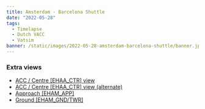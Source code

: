 ```yaml
---
title: Amsterdam - Barcelona Shuttle
date: "2022-05-28"
tags:
  - Timelapse
  - Dutch VACC
  - Vatsim
banner: /static/images/2022-05-28-amsterdam-barcelona-shuttle/banner.jpg
---
```


<Youtube id="QwtWBtLNBwU" />

### Extra views

- [ACC / Centre [EHAA_CTR] view](https://youtu.be/EN6A_egK8J4)
- [ACC / Centre [EHAA_CTR] view (alternate)](https://youtu.be/rQ8nJZpbj9g)
- [Approach [EHAM_APP]](https://youtu.be/bODuiItdwo0)
- [Ground [EHAM_GND/TWR]](https://youtu.be/003V3xpO7vM)
